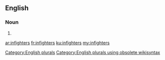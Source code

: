 ==English==

===Noun===
{{head|en}}

# {{plural of|infighter}}

[[Category:English plurals]][[Category:English plurals using obsolete wikisyntax]]

[[ar:infighters]]
[[fr:infighters]]
[[ku:infighters]]
[[my:infighters]]